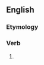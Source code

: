 ==English==

===Etymology===
{{suffix|en|took|eth|nocat=1}}

===Verb===
{{head|en|verb form}}

# {{lb|en|nonstandard|pseudo-archaic|hypercorrect}} {{inflection of|en|take||alternative|3|s|past}}